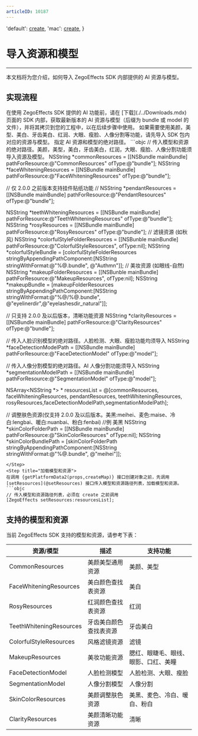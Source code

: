 ```yaml
---
articleID: 10187
---
```


  'default': <a href='https://doc-zh.zego.im/article/api?doc=Effects_SDK_API~objectivec_ios~class~ZegoEffects#create-appid-app-sign-callback-1' target='_blank'>create</a>,
  'mac': <a href='https://doc-zh.zego.im/article/api?doc=Effects_SDK_API~macos_objc~class~ZegoEffects#create-appid-app-sign-callback-1' target='_blank'>create</a>,
}

# 导入资源和模型

- - -

本文档将为您介绍，如何导入 ZegoEffects SDK 内部提供的 AI 资源与模型。

## 实现流程

<Steps>
<Step title="获取资源和模型">
在使用 ZegoEffects SDK 提供的 AI 功能前，请在 [下载](./../Downloads.mdx) 页面的 SDK 内部，获取最新版本的 AI 资源与模型（后缀为 bundle 或 model 的文件），并将其拷贝到您的工程中，以在后续步骤中使用。
<Note title="说明">
如果需要使用美颜，美型、美白、牙齿美白、红润、大眼、瘦脸、人像分割等功能，请先导入 SDK 包内对应的资源与模型。
</Note>
</Step>
<Step title="指定路径">
指定 AI 资源和模型的绝对路径。
```objc
// 传入模型和资源的绝对路径。美颜，美型，美白，牙齿美白，红润，大眼、瘦脸、人像分割功能须导入资源及模型。
NSString *commonResources = [[NSBundle mainBundle] pathForResource:@"CommonResources" ofType:@"bundle"];
NSString *faceWhiteningResources = [[NSBundle mainBundle] pathForResource:@"FaceWhiteningResources" ofType:@"bundle"];

// 仅 2.0.0 之前版本支持挂件贴纸功能
// NSString *pendantResources = [[NSBundle mainBundle] pathForResource:@"PendantResources" ofType:@"bundle"];

NSString *teethWhiteningResources = [[NSBundle mainBundle] pathForResource:@"TeethWhiteningResources" ofType:@"bundle"];
NSString *rosyResources = [[NSBundle mainBundle] pathForResource:@"RosyResources" ofType:@"bundle"];
// 滤镜资源 (如秋风)
NSString *colorfulStyleFolderResources = [[NSBunble mainBundle] pathForResource:@"ColorfulStyleResources", ofType:nil];
NSString *colorfulStyleBundle = [colorfulStyleFolderResources stringByAppendingPathComponent:[NSString stringWithFormat:@"%@.bundle", @"Authmn"]];
// 美妆资源 (如眼线-自然)
NSString *makeupFolderResources = [[NSBunble mainBundle] pathForResource:@"MakeupResources", ofType:nil];
NSString *makeupBundle = [makeupFolderResources stringByAppendingPathComponent:[NSString stringWithFormat:@"%@/%@.bundle", @"eyelinerdir",@"eyelashesdir_natural"]];

// 只支持 2.0.0 及以后版本，清晰功能资源
NSString *clarityResources = [[NSBundle mainBundle] pathForResource:@"ClarityResources" ofType:@"bundle"];

// 传入人脸识别模型的绝对路径。人脸检测、大眼、瘦脸功能均须导入
NSString *faceDetectionModelPath = [[NSBundle mainBundle] pathForResource:@"FaceDetectionModel" ofType:@"model"];

// 传入人像分割模型的绝对路径。AI 人像分割功能须导入
NSString *segmentationModelPath = [[NSBundle mainBundle] pathForResource:@"SegmentationModel" ofType:@"model"];

NSArray<NSString *> * resourcesList = @[commonResources, faceWhiteningResources, pendantResources, teethWhiteningResources, rosyResources,faceDetectionModelPath,segmentationModelPath];

// 调整肤色资源(仅支持 2.0.0 及以后版本。美黑:meihei、麦色:maise、冷白:lengbai、暖白:nuanbai、粉白:fenbai)
//例 美黑
NSString *skinColorFolderPath = [[NSBundle mainBundle] pathForResource:@"SkinColorResources" ofType:nil];
NSString *skinColorBundlePath = [skinColorFolderPath stringByAppendingPathComponent:[NSString stringWithFormat:@"%@.bundle", @"meihei"]];
```
</Step>
<Step title="加载模型和资源">
在调用 {getPlatformData2(props,createMap)} 接口创建对象之前，先调用 [setResources](@setResources) 接口传入模型和资源路径列表，加载模型和资源。
```objc
// 传入模型和资源路径列表，必须在 create 之前调用
[ZegoEffects setResources:resourcesList];
```
</Step>
</Steps>

## 支持的模型和资源

当前 ZegoEffects SDK 支持的模型和资源，请参考下表：

| 资源/模型 | 描述 | 支持功能 |
| --- | --- | --- |
| CommonResources | 美颜美型通用资源 | 美颜、美型 |
| FaceWhiteningResources | 美白颜色查找表资源 | 美白 |
| RosyResources | 红润颜色查找表资源 | 红润 |
| TeethWhiteningResources | 牙齿美白颜色查找表资源 | 牙齿美白 |
| ColorfulStyleResources | 风格滤镜资源 | 滤镜 |
| MakeupResources | 美妆功能资源 | 腮红、眼睫毛、眼线、眼影、口红、美瞳 |
| FaceDetectionModel | 人脸检测模型 | 人脸检测、大眼、瘦脸 |
| SegmentationModel | 人像分割模型 | 人像分割 |
| SkinColorResources | 美颜调整肤色资源| 美黑、麦色、冷白、暖白、粉白 |
| ClarityResources | 美颜清晰功能资源 | 清晰 |
